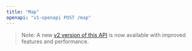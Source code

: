 ```yaml
---
title: "Map"
openapi: "v1-openapi POST /map"
---
```


> Note: A new [v2 version of this API](/api-reference/endpoint/map) is now available with improved features and performance.
